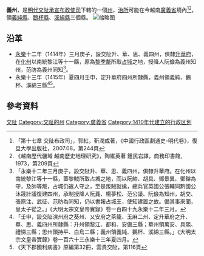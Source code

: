 '''義州'''，是[[明代|明代]][[交阯承宣布政使司|交阯承宣布政使司]]下轄的一個[[州|州]]，[[治所|治所]]可能在今越南[[廣義省|廣義省]]境內<ref>「第十七章 交阯布政司」，郭紅，靳潤成著，《中國行政區劃通史-明代卷》，復旦大學出版社，2007.08，第244頁</ref><ref>《越南歷代疆域 越南歷史地理研究》，陶維英著 鍾民岩譯，商務印書館, 1973，第209頁</ref>，領[[義純縣|義純縣]]、[[鵝杯縣|鵝杯縣]]、[[溪綿縣|溪綿縣]]三個縣。
[[File:义州.jpg|缩略图]]

== 沿革 ==
* [[永乐_(明朝)|永樂]]十二年（1414年）三月庚子，設交阯升、華、思、義四州，俱隸[[升華府|升華府]]，在[[化州_(交阯)|化州]]以南統黎江等十一縣，原為[[黎季犛|黎季犛]]所取[[占城|占城]]之地，授降人阮儉為義州知州，范昉為義州同知<ref>「永樂十二年三月庚子，設交阯升、華、思、義四州，俱隸升華府。在化州以南統黎江等十一縣，蓋黎賊所取占城之地，而以阮帥、胡具、鄧景異、鄧鎔為守，及帥等叛，占城仍遣人守之，至是叛賊就擒，總兵官英國公張輔同黔國公沐晟計議復建四州，承制授降人阮蕘、楊夢松、范公議、阮儉為知州，胡交、張原注、武征、范昉為同知，仍以書報占城王，使知建置之故。備其事來聞，皇太子從之。」《大明太宗文皇帝實錄》卷一百四十九永樂十二年三月。</ref>。
* 永樂十三年（1415年）夏四月壬申，定升華府四州所隸縣，義州領義純、鵝杯、溪綿三縣<ref>「壬申，設交阯演州府之葵州、乂安府之茶籠、玉麻二州、定升華府之升、華、思、義四州所隸縣：升州領黎江、都和、安備三縣；華州領萬安、具熙、禮悌三縣；思州領持平、白烏二縣；義州領義純、鵝杯、溪綿三縣。」《大明太宗文皇帝實錄》卷一百六十三永樂十三年夏四月。</ref><ref>《天下郡國利病書》原編第32冊，雲貴交阯，第116頁</ref>。
== 參考資料 ==
{{reflist}}

{{交阯承宣布政使司行政區劃}}
[[Category:明朝的州|交阯]]
[[Category:交趾的州|Category:交趾的州]]
[[Category:廣義省|Category:廣義省]]
[[Category:1410年代建立的行政区划|Category:1410年代建立的行政区划]]